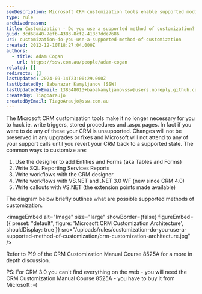 ```yaml
---
seoDescription: Microsoft CRM customization tools enable supported modifications without hacking code, ensuring compatibility with upgrades and support from Microsoft.
type: rule
archivedreason:
title: Customization - Do you use a supported method of customization?
guid: 3cd68a40-7efb-4383-8cf2-418c7dde7686
uri: customization-do-you-use-a-supported-method-of-customization
created: 2012-12-10T18:27:04.000Z
authors:
  - title: Adam Cogan
    url: https://ssw.com.au/people/adam-cogan
related: []
redirects: []
lastUpdated: 2024-09-14T23:00:29.000Z
lastUpdatedBy: Babanazar Kamyljanov [SSW]
lastUpdatedByEmail: 138548013+babakamyljanovssw@users.noreply.github.com
createdBy: TiagoAraujo
createdByEmail: TiagoAraujo@ssw.com.au
---
```


The Microsoft CRM customization tools make it no longer necessary for you to hack ie. write triggers, stored procedures and .aspx pages. In fact if you were to do any of these your CRM is unsupported. Changes will not be preserved in any upgrades or fixes and Microsoft will not attend to any of your support calls until you revert your CRM back to a supported state.
The common ways to customize are:

1. Use the designer to add Entities and Forms (aka Tables and Forms)
2. Write SQL Reporting Services Reports
3. Write workflows with the CRM designer
4. Write workflows with VS.NET and .NET 3.0 WF (new since CRM 4.0)
5. Write callouts with VS.NET (the extension points made available)

The diagram below briefly outlines what are possible supported methods of customization.


<imageEmbed
  alt="Image"
  size="large"
  showBorder={false}
  figureEmbed={{
    preset: "default",
    figure: 'Microsoft CRM Customization Architecture',
    shouldDisplay: true
  }}
  src="/uploads/rules/customization-do-you-use-a-supported-method-of-customization/crm-customization-architecture.jpg"
/>

Refer to P19 of the CRM Customization Manual Course 8525A for a more in depth discussion.

PS: For CRM 3.0 you can't find everything on the web - you will need the CRM Customization Manual Course 8525A - you have to buy it from Microsoft :-(
